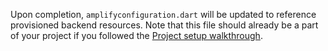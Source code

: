 Upon completion, `amplifyconfiguration.dart` will be updated to reference provisioned backend resources.  Note that this file should already be a part of your project if you followed the [Project setup walkthrough](/[platform]/start/project-setup/create-application/).
